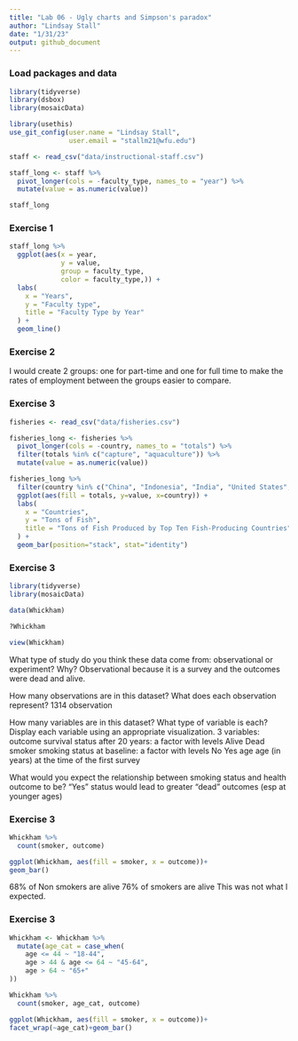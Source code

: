 ```yaml
---
title: "Lab 06 - Ugly charts and Simpson's paradox"
author: "Lindsay Stall"
date: "1/31/23"
output: github_document
---
```


### Load packages and data

```r
library(tidyverse) 
library(dsbox)
library(mosaicData) 
```

```r
library(usethis)
use_git_config(user.name = "Lindsay Stall", 
               user.email = "stallm21@wfu.edu")
```

```r
staff <- read_csv("data/instructional-staff.csv")
```
```r
staff_long <- staff %>%
  pivot_longer(cols = -faculty_type, names_to = "year") %>%
  mutate(value = as.numeric(value))
```

```r
staff_long
```
### Exercise 1

```r
staff_long %>%
  ggplot(aes(x = year,
             y = value,
             group = faculty_type,
             color = faculty_type,)) +
  labs(
    x = "Years",
    y = "Faculty type",
    title = "Faculty Type by Year"
  ) +
  geom_line()
```

### Exercise 2

I would create 2 groups: one for part-time and one for full time to make the rates of employment between the groups easier to compare. 

### Exercise 3

```r
fisheries <- read_csv("data/fisheries.csv")
```
```r
fisheries_long <- fisheries %>%
  pivot_longer(cols = -country, names_to = "totals") %>%
  filter(totals %in% c("capture", "aquaculture")) %>%
  mutate(value = as.numeric(value))
```

```r
fisheries_long %>%
  filter(country %in% c("China", "Indonesia", "India", "United States", "Russia", "Peru", "Vietnam")) %>%
  ggplot(aes(fill = totals, y=value, x=country)) +
  labs(
    x = "Countries",
    y = "Tons of Fish",
    title = "Tons of Fish Produced by Top Ten Fish-Producing Countries"
  ) +
  geom_bar(position="stack", stat="identity")
```


### Exercise 3
```r
library(tidyverse) 
library(mosaicData) 
```

```r
data(Whickham)
```

```r
?Whickham
```

```r
view(Whickham)
```

What type of study do you think these data come from: observational or experiment? Why?
Observational because it is a survey and the outcomes were dead and alive.

How many observations are in this dataset? What does each observation represent?
1314 observation

How many variables are in this dataset? What type of variable is each? Display each variable using an appropriate visualization.
3 variables:
outcome survival status after 20 years: a factor with levels Alive Dead
smoker smoking status at baseline: a factor with levels No Yes
age age (in years) at the time of the first survey

What would you expect the relationship between smoking status and health outcome to be?
"Yes" status would lead to greater "dead" outcomes (esp at younger ages)

### Exercise 3

```r
Whickham %>%
  count(smoker, outcome)
```

```r
ggplot(Whickham, aes(fill = smoker, x = outcome))+
geom_bar()
```
68% of Non smokers are alive
76% of smokers are alive
This was not what I expected.

### Exercise 3

```r
Whickham <- Whickham %>%
  mutate(age_cat = case_when(
    age <= 44 ~ "18-44",
    age > 44 & age <= 64 ~ "45-64",
    age > 64 ~ "65+"
))
```


```r
Whickham %>%
  count(smoker, age_cat, outcome)
```
```r
ggplot(Whickham, aes(fill = smoker, x = outcome))+
facet_wrap(~age_cat)+geom_bar()
```


